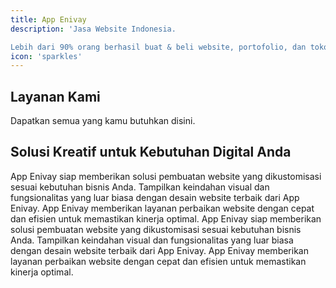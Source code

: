 ```yaml
---
title: App Enivay
description: 'Jasa Website Indonesia.

Lebih dari 90% orang berhasil buat & beli website, portofolio, dan toko online sendiri dengan App.Enivay.'
icon: 'sparkles'
---
```


## Layanan Kami

Dapatkan semua yang kamu butuhkan disini.

<CardGroup cols={2}>
  <Card
    title="Web Development"
    icon="pen-nib"
    href=""
  >
  </Card>
  <Card
    title="Web Design"
    icon="pen-to-square"
    href=""
  >
  </Card>
  <Card
    title="UI Design"
    icon="wand-magic-sparkles"
    href=""
  >
  </Card>
  <Card
    title="Maintenance"
    icon="highlighter-line"
    href=""
  >
  </Card>
</CardGroup>



## Solusi Kreatif untuk Kebutuhan Digital Anda


<CardGroup cols={2}>
  <Card
    title="Website Personalized"
    icon="sliders"
  >
    App Enivay siap memberikan solusi pembuatan website yang dikustomisasi sesuai kebutuhan bisnis Anda.
  </Card>
  <Card
    title="Desain Website Terbaik"
    icon="desktop"
  >
    Tampilkan keindahan visual dan fungsionalitas yang luar biasa dengan desain website terbaik dari App Enivay.
  </Card>
  <Card
    title="Perbaikan Website Profesional"
    icon="gear"
  >
    App Enivay memberikan layanan perbaikan website dengan cepat dan efisien untuk memastikan kinerja optimal.
  </Card>
</CardGroup>



<Tabs>
  <Tab title="Website Personalized">
    App Enivay siap memberikan solusi pembuatan website yang dikustomisasi sesuai kebutuhan bisnis Anda.
  </Tab>
  <Tab title="Desain Website Terbaik">
    Tampilkan keindahan visual dan fungsionalitas yang luar biasa dengan desain website terbaik dari App Enivay.
  </Tab>
  <Tab title="Perbaikan Website Profesional">
    App Enivay memberikan layanan perbaikan website dengan cepat dan efisien untuk memastikan kinerja optimal.
  </Tab>
</Tabs>
